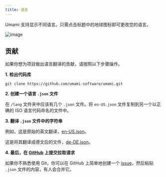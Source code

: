 ```yaml
---
title: 语言
---
```


Umami 支持显示不同语言。只需点击标题中的地球图标即可更改您的语言。

![image](/images/docs/v2/languages.png)

## 贡献

如果你想为项目做出语言翻译的贡献，请按照以下步骤操作。

**1. 检出代码库**

```shell
git clone https://github.com/umami-software/umami.git
```

**2. 创建一个语言 `.json` 文件**

在 `/lang` 文件夹中应该有几个 `.json` 文件。将 `en-US.json` 文件复制到另一个以正确的 ISO 语言代码命名的文件中。

**3. 翻译 `.json` 文件中的字符串**

例如，这是原始的英文翻译，[en-US.json](https://raw.githubusercontent.com/umami-software/umami/master/src/lang/en-US.json)。

这是将其翻译成德文后的文件，[de-DE.json](https://raw.githubusercontent.com/umami-software/umami/master/src/lang/de-DE.json)。

**4. 最后，在 [GitHub](https://github.com/umami-software/umami) 上提交拉取请求**

如果你不熟悉使用 Git，你可以在 GitHub 上简单地创建一个 [issue](https://github.com/umami-software/umami/issues)，然后粘贴 `.json` 文件的内容，有人会合并它。
